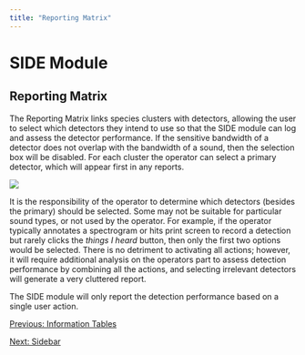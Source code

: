 ```yaml
---
title: "Reporting Matrix"
---
```

SIDE Module
===========

Reporting Matrix
----------------

The Reporting Matrix links species clusters with detectors, allowing the user to select which detectors they intend to use so that the SIDE module can log and assess the detector performance. If the sensitive bandwidth of a detector does not overlap with the bandwidth of a sound, then the selection box will be disabled. For each cluster the operator can select a primary detector, which will appear first in any reports.

![](images/SIDERepMat.PNG)  
  

It is the responsibility of the operator to determine which detectors (besides the primary) should be selected. Some may not be suitable for particular sound types, or not used by the operator. For example, if the operator typically annotates a spectrogram or hits print screen to record a detection but rarely clicks the _things I heard_ button, then only the first two options would be selected. There is no detriment to activating all actions; however, it will require additional analysis on the operators part to assess detection performance by combining all the actions, and selecting irrelevant detectors will generate a very cluttered report.

The SIDE module will only report the detection performance based on a single user action.

  
  
  

[Previous: Information Tables](SIDE_InfoTables.html)

[Next: Sidebar](SIDE_Sidebar.html)
